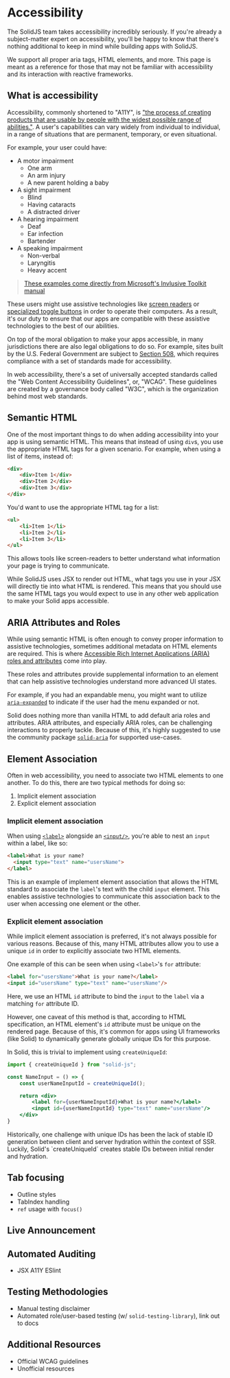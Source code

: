 
<title>Accessibility</title>

# Accessibility

The SolidJS team takes accessibility incredibly seriously. If you're already a subject-matter expert on accessibility,
you'll be happy to know that there's nothing additional to keep in mind while building apps with SolidJS.

We support all proper aria tags, HTML elements, and more. This page is meant as a reference for those that may not be
familiar with accessibility and its interaction with reactive frameworks.

## What is accessibility

Accessibility, commonly shortened to "A11Y", is ["the process of creating products that are usable by people with the widest possible range of abilities."](https://dl.acm.org/doi/10.1145/2596695.2596719).
A user's capabilities can vary widely from individual to individual, in a range of situations that are permanent, temporary, or even situational.

For example, your user could have:

- A motor impairment
    - One arm
    - An arm injury
    - A new parent holding a baby
- A sight impairment
    - Blind
    - Having cataracts
    - A distracted driver
- A hearing impairment
    - Deaf
    - Ear infection
    - Bartender
- A speaking impairment
    - Non-verbal
    - Laryngitis
    - Heavy accent

> [These examples come directly from Microsoft's Invlusive Toolkit manual](https://download.microsoft.com/download/b/0/d/b0d4bf87-09ce-4417-8f28-d60703d672ed/inclusive_toolkit_manual_final.pdf)

These users might use assistive technologies like [screen readers](https://www.afb.org/blindness-and-low-vision/using-technology/assistive-technology-products/screen-readers)
or [specialized toggle buttons](https://www.youtube.com/watch?v=XB4cjbYywqg) in order to operate their computers. As a result,
it's our duty to ensure that our apps are compatible with these assistive technologies to the best of our abilities.

On top of the moral obligation to make your apps accessible, in many jurisdictions there are also legal obligations to do so.
For example, sites built by the U.S. Federal Government are subject to [Section 508](https://www.section508.gov/manage/laws-and-policies/),
which requires compliance with a set of standards made for accessibility.

In web accessibility, there's a set of universally accepted standards called the "Web Content Accessibility Guidelines", or, "WCAG".
These guidelines are created by a governance body called "W3C", which is the organization behind most web standards.

## Semantic HTML

One of the most important things to do when adding accessibility into your app is using semantic HTML. This means that instead
of using `div`s, you use the appropriate HTML tags for a given scenario. For example, when using a list of items, instead of:

```html
<div>
    <div>Item 1</div>
    <div>Item 2</div>
    <div>Item 3</div>
</div>
```

You'd want to use the appropriate HTML tag for a list:

```html
<ul>
    <li>Item 1</li>
    <li>Item 2</li>
    <li>Item 3</li>
</ul>
```

This allows tools like screen-readers to better understand what information your page is trying to communicate.

While SolidJS uses JSX to render out HTML, what tags you use in your JSX will directly tie into what HTML is rendered.
This means that you should use the same HTML tags you would expect to use in any other web application to make your Solid
apps accessible.

## ARIA Attributes and Roles

While using semantic HTML is often enough to convey proper information to assistive technologies, sometimes additional metadata
on HTML elements are required. This is where [Accessible Rich Internet Applications (ARIA) roles and attributes](https://developer.mozilla.org/en-US/docs/Web/Accessibility/ARIA)
come into play.

These roles and attributes provide supplemental information to an element that can help assistive technologies understand
more advanced UI states.

For example, if you had an expandable menu, you might want to utilize [`aria-expanded`](https://developer.mozilla.org/en-US/docs/Web/Accessibility/ARIA/Attributes/aria-expanded)
to indicate if the user had the menu expanded or not.

Solid does nothing more than vanilla HTML to add default aria roles and attributes. ARIA attributes, and especially ARIA
roles, can be challenging interactions to properly tackle. Because of this, it's highly suggested to use the community package
[`solid-aria`](https://github.com/solidjs-community/solid-aria) for supported use-cases.

## Element Association

Often in web accessibility, you need to associate two HTML elements to one another. To do this, there are two typical methods
for doing so:

1) Implicit element association
2) Explicit element association

### Implicit element association

When using [`<label>`](https://developer.mozilla.org/en-US/docs/Web/HTML/Element/label) alongside an [`<input/>`](https://developer.mozilla.org/en-US/docs/Web/HTML/Element/input),
you're able to nest an `input` within a label, like so:

```html
<label>What is your name?
  <input type="text" name="usersName">
</label>
```

This is an example of implement element association that allows the HTML standard to associate the `label`'s text with
the child `input` element. This enables assistive technologies to communicate this association back to the user when
accessing one element or the other.

### Explicit element association

While implicit element association is preferred, it's not always possible for various reasons. Because of this, many
HTML attributes allow you to use a unique `id` in order to explicitly associate two HTML elements.

One example of this can be seen when using `<label>`'s `for` attribute:

```html
<label for="usersName">What is your name?</label>
<input id="usersName" type="text" name="usersName"/>
```

Here, we use an HTML `id` attribute to bind the `input` to the `label` via a matching `for` attribute ID.

However, one caveat of this method is that, according to HTML specification, an HTML element's `id` attribute must
be unique on the rendered page. Because of this, it's common for apps using UI frameworks (like Solid) to dynamically
generate globally unique IDs for this purpose.

In Solid, this is trivial to implement using `createUniqueId`:

```jsx
import { createUniqueId } from "solid-js";

const NameInput = () => {
    const userNameInputId = createUniqueId();

    return <div>
        <label for={userNameInputId}>What is your name?</label>
        <input id={userNameInputId} type="text" name="usersName"/>
    </div>
}
```

<Aside type="advanced">
Historically, one challenge with unique IDs has been the lack of stable ID generation between client and server hydration
within the context of SSR. Luckily, Solid's `createUniqueId` creates stable IDs between initial render and hydration.
</Aside>

## Tab focusing

- Outline styles
- TabIndex handling
- `ref` usage with `focus()`

## Live Announcement

## Automated Auditing

- JSX A11Y ESlint

## Testing Methodologies

- Manual testing disclaimer
- Automated role/user-based testing (w/ `solid-testing-library`), link out to docs

## Additional Resources

- Official WCAG guidelines
- Unofficial resources
